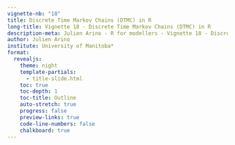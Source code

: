 ---
vignette-nb: "18"
title: Discrete Time Markov Chains (DTMC) in R
long-title: Vignette 18 - Discrete Time Markov Chains (DTMC) in R
description-meta: Julien Arino - R for modellers - Vignette 18 - Discrete Time Markov Chains (DTMC) in R
author: Julien Arino
institute: University of Manitoba*
format: 
  revealjs:
    theme: night    
    template-partials:
      - title-slide.html
    toc: true
    toc-depth: 1
    toc-title: Outline
    auto-stretch: true
    progress: false
    preview-links: true
    code-line-numbers: false
    chalkboard: true
---

